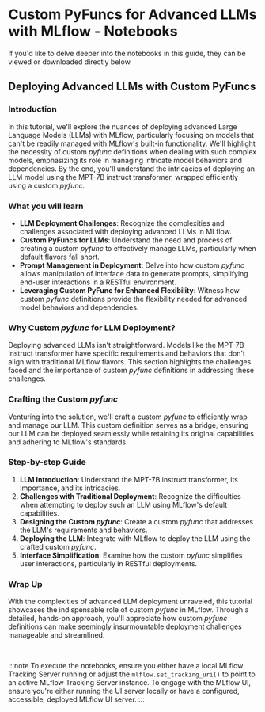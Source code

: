 
# Custom PyFuncs for Advanced LLMs with MLflow - Notebooks

If you'd like to delve deeper into the notebooks in this guide, they can be viewed or downloaded directly below.

## Deploying Advanced LLMs with Custom PyFuncs

### Introduction

In this tutorial, we'll explore the nuances of deploying advanced Large Language Models (LLMs) with MLflow, particularly focusing on models
that can't be readily managed with MLflow's built-in functionality. We'll highlight the necessity of custom _pyfunc_ definitions when
dealing with such complex models, emphasizing its role in managing intricate model behaviors and dependencies. By the end, you'll understand
the intricacies of deploying an LLM model using the MPT-7B instruct transformer, wrapped efficiently using a custom _pyfunc_.

### What you will learn

- **LLM Deployment Challenges**: Recognize the complexities and challenges associated with deploying advanced LLMs in MLflow.
- **Custom PyFuncs for LLMs**: Understand the need and process of creating a custom _pyfunc_ to effectively manage LLMs, particularly when default flavors fall short.
- **Prompt Management in Deployment**: Delve into how custom _pyfunc_ allows manipulation of interface data to generate prompts, simplifying end-user interactions in a RESTful environment.
- **Leveraging Custom PyFunc for Enhanced Flexibility**: Witness how custom _pyfunc_ definitions provide the flexibility needed for advanced model behaviors and dependencies.

### Why Custom _pyfunc_ for LLM Deployment?

Deploying advanced LLMs isn't straightforward. Models like the MPT-7B instruct transformer have specific requirements and behaviors that don't align with traditional MLflow flavors.
This section highlights the challenges faced and the importance of custom _pyfunc_ definitions in addressing these challenges.

### Crafting the Custom _pyfunc_

Venturing into the solution, we'll craft a custom _pyfunc_ to efficiently wrap and manage our LLM. This custom definition serves as a bridge, ensuring our LLM can be deployed
seamlessly while retaining its original capabilities and adhering to MLflow's standards.

### Step-by-step Guide

1. **LLM Introduction**: Understand the MPT-7B instruct transformer, its importance, and its intricacies.
2. **Challenges with Traditional Deployment**: Recognize the difficulties when attempting to deploy such an LLM using MLflow's default capabilities.
3. **Designing the Custom _pyfunc_**: Create a custom _pyfunc_ that addresses the LLM's requirements and behaviors.
4. **Deploying the LLM**: Integrate with MLflow to deploy the LLM using the crafted custom _pyfunc_.
5. **Interface Simplification**: Examine how the custom _pyfunc_ simplifies user interactions, particularly in RESTful deployments.

### Wrap Up

With the complexities of advanced LLM deployment unraveled, this tutorial showcases the indispensable role of custom _pyfunc_ in MLflow. Through a detailed,
hands-on approach, you'll appreciate how custom _pyfunc_ definitions can make seemingly insurmountable deployment challenges manageable and streamlined.

<CardGroup>
  <PageCard
    headerText="Serving LLMs with MLflow: Leveraging Custom PyFunc"
    link="/genai/flavors/custom-pyfunc-for-llms/notebooks/custom-pyfunc-advanced-llm"
    text="Learn how to use the MLflow Custom Pyfunc Model to serve Large Language Models (LLMs) in a RESTful environment."
  />

</CardGroup>
<br/>

:::note
To execute the notebooks, ensure you either have a local MLflow Tracking Server running or adjust the `mlflow.set_tracking_uri()` to point to an active MLflow Tracking Server instance.
To engage with the MLflow UI, ensure you're either running the UI server locally or have a configured, accessible, deployed MLflow UI server.
:::

